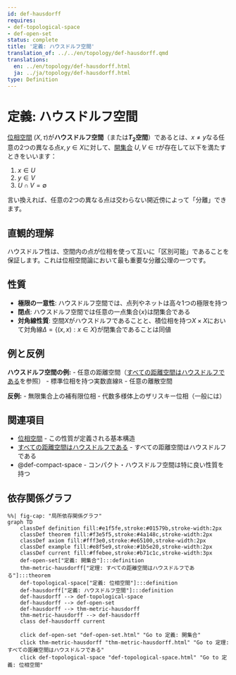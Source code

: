```yaml
---
id: def-hausdorff
requires:
- def-topological-space
- def-open-set
status: complete
title: '定義: ハウスドルフ空間'
translation_of: ../../en/topology/def-hausdorff.qmd
translations:
  en: ../en/topology/def-hausdorff.html
  ja: ../ja/topology/def-hausdorff.html
type: Definition
---
```


# 定義: ハウスドルフ空間 {#def-hausdorff}

[位相空間](def-topological-space.qmd) $(X, \tau)$が**ハウスドルフ空間**（または**$T_2$空間**）であるとは、$x \neq y$なる任意の2つの異なる点$x, y \in X$に対して、[開集合](def-open-set.qmd) $U, V \in \tau$が存在して以下を満たすときをいいます：

1. $x \in U$
2. $y \in V$
3. $U \cap V = \emptyset$

言い換えれば、任意の2つの異なる点は交わらない開近傍によって「分離」できます。

## 直観的理解

ハウスドルフ性は、空間内の点が位相を使って互いに「区別可能」であることを保証します。これは位相空間論において最も重要な分離公理の一つです。

## 性質

- **極限の一意性**: ハウスドルフ空間では、点列やネットは高々1つの極限を持つ
- **閉点**: ハウスドルフ空間では任意の一点集合$\{x\}$は閉集合である
- **対角線性質**: 空間$X$がハウスドルフであることと、積位相を持つ$X \times X$において対角線$\Delta = \{(x,x) : x \in X\}$が閉集合であることは同値

## 例と反例

**ハウスドルフ空間の例:**
- 任意の距離空間（[すべての距離空間はハウスドルフである](thm-metric-hausdorff.qmd)を参照）
- 標準位相を持つ実数直線$\mathbb{R}$
- 任意の離散空間

**反例:**
- 無限集合上の補有限位相
- 代数多様体上のザリスキー位相（一般には）

## 関連項目

- [位相空間](def-topological-space.qmd) - この性質が定義される基本構造
- [すべての距離空間はハウスドルフである](thm-metric-hausdorff.qmd) - すべての距離空間はハウスドルフである
- @def-compact-space - コンパクト・ハウスドルフ空間は特に良い性質を持つ

## 依存関係グラフ

```mermaid
%%| fig-cap: "局所依存関係グラフ"
graph TD
    classDef definition fill:#e1f5fe,stroke:#01579b,stroke-width:2px
    classDef theorem fill:#f3e5f5,stroke:#4a148c,stroke-width:2px
    classDef axiom fill:#fff3e0,stroke:#e65100,stroke-width:2px
    classDef example fill:#e8f5e9,stroke:#1b5e20,stroke-width:2px
    classDef current fill:#ffebee,stroke:#b71c1c,stroke-width:3px
    def-open-set["定義: 開集合"]:::definition
    thm-metric-hausdorff["定理: すべての距離空間はハウスドルフである"]:::theorem
    def-topological-space["定義: 位相空間"]:::definition
    def-hausdorff["定義: ハウスドルフ空間"]:::definition
    def-hausdorff --> def-topological-space
    def-hausdorff --> def-open-set
    def-hausdorff --> thm-metric-hausdorff
    thm-metric-hausdorff --> def-hausdorff
    class def-hausdorff current

    click def-open-set "def-open-set.html" "Go to 定義: 開集合"
    click thm-metric-hausdorff "thm-metric-hausdorff.html" "Go to 定理: すべての距離空間はハウスドルフである"
    click def-topological-space "def-topological-space.html" "Go to 定義: 位相空間"
```
